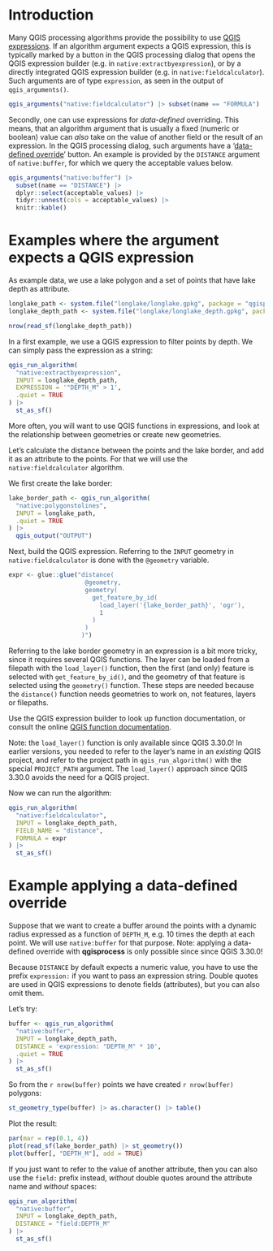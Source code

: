 # Introduction

Many QGIS processing algorithms provide the possibility to use [QGIS expressions](https://docs.qgis.org/latest/en/docs/user_manual/expressions/index.html).
If an algorithm argument expects a QGIS expression, this is typically marked by a button in the QGIS processing dialog that opens the QGIS expression builder (e.g. in `native:extractbyexpression`), or by a directly integrated QGIS expression builder (e.g. in `native:fieldcalculator`).
Such arguments are of type `expression`, as seen in the output of `qgis_arguments()`.
  
```r
qgis_arguments("native:fieldcalculator") |> subset(name == "FORMULA")
```

Secondly, one can use expressions for _data-defined_ overriding.
This means, that an algorithm argument that is usually a fixed (numeric or boolean) value can _also_ take on the value of another field or the result of an expression.
In the QGIS processing dialog, such arguments have a '[data-defined override](https://docs.qgis.org/latest/en/docs/user_manual/introduction/general_tools.html#data-defined)' button.
An example is provided by the `DISTANCE` argument of `native:buffer`, for which we query the acceptable values below.

```r
qgis_arguments("native:buffer") |> 
  subset(name == "DISTANCE") |> 
  dplyr::select(acceptable_values) |> 
  tidyr::unnest(cols = acceptable_values) |> 
  knitr::kable()
```

# Examples where the argument expects a QGIS expression

As example data, we use a lake polygon and a set of points that have lake depth as attribute.

```r
longlake_path <- system.file("longlake/longlake.gpkg", package = "qgisprocess")
longlake_depth_path <- system.file("longlake/longlake_depth.gpkg", package = "qgisprocess")
```

```r
nrow(read_sf(longlake_depth_path))
```

In a first example, we use a QGIS expression to filter points by depth.
We can simply pass the expression as a string:

```r
qgis_run_algorithm(
  "native:extractbyexpression",
  INPUT = longlake_depth_path,
  EXPRESSION = '"DEPTH_M" > 1',
  .quiet = TRUE
) |>
  st_as_sf()
```

More often, you will want to use QGIS functions in expressions, and look at the relationship between geometries or create new geometries.

Let's calculate the distance between the points and the lake border, and add it as an attribute to the points.
For that we will use the `native:fieldcalculator` algorithm.

We first create the lake border:

```r
lake_border_path <- qgis_run_algorithm(
  "native:polygonstolines", 
  INPUT = longlake_path,
  .quiet = TRUE
) |> 
  qgis_output("OUTPUT")
```

Next, build the QGIS expression.
Referring to the `INPUT` geometry in `native:fieldcalculator` is done with the `@geometry` variable.

```r
expr <- glue::glue("distance(
                     @geometry, 
                     geometry(
                       get_feature_by_id(
                         load_layer('{lake_border_path}', 'ogr'), 
                         1
                       )
                     )
                    )")
```

Referring to the lake border geometry in an expression is a bit more tricky, since it requires several QGIS functions.
The layer can be loaded from a filepath with the `load_layer()` function, then the first (and only) feature is selected with `get_feature_by_id()`, and the geometry of that feature is selected using the `geometry()` function.
These steps are needed because the `distance()` function needs geometries to work on, not features, layers or filepaths.

Use the QGIS expression builder to look up function documentation, or consult the online [QGIS function documentation](https://docs.qgis.org/latest/en/docs/user_manual/expressions/functions_list.html).

Note: the `load_layer()` function is only available since QGIS 3.30.0!
In earlier versions, you needed to refer to the layer's name in an _existing_ QGIS project, and refer to the project path in `qgis_run_algorithm()` with the special `PROJECT_PATH` argument.
The `load_layer()` approach since QGIS 3.30.0 avoids the need for a QGIS project.

Now we can run the algorithm:

```r
qgis_run_algorithm(
  "native:fieldcalculator",
  INPUT = longlake_depth_path,
  FIELD_NAME = "distance",
  FORMULA = expr
) |> 
  st_as_sf()
```

# Example applying a data-defined override

Suppose that we want to create a buffer around the points with a dynamic radius expressed as a function of `DEPTH_M`, e.g. 10 times the depth at each point.
We will use `native:buffer` for that purpose.
Note: applying a data-defined override with **qgisprocess** is only possible since since QGIS 3.30.0!

Because `DISTANCE` by default expects a numeric value, you have to use the prefix `expression:` if you want to pass an expression string.
Double quotes are used in QGIS expressions to denote fields (attributes), but you can also omit them.

Let's try:

```r
buffer <- qgis_run_algorithm(
  "native:buffer",
  INPUT = longlake_depth_path,
  DISTANCE = 'expression: "DEPTH_M" * 10',
  .quiet = TRUE
) |> 
  st_as_sf()
```

So from the `r nrow(buffer)` points we have created `r nrow(buffer)` polygons:

```r
st_geometry_type(buffer) |> as.character() |> table()
```

Plot the result:

```r
par(mar = rep(0.1, 4))
plot(read_sf(lake_border_path) |> st_geometry())
plot(buffer[, "DEPTH_M"], add = TRUE)
```

If you just want to refer to the value of another attribute, then you can also use the `field:` prefix instead, _without_ double quotes around the attribute name and _without_ spaces:

```r
qgis_run_algorithm(
  "native:buffer",
  INPUT = longlake_depth_path,
  DISTANCE = "field:DEPTH_M"
) |> 
  st_as_sf()
```



